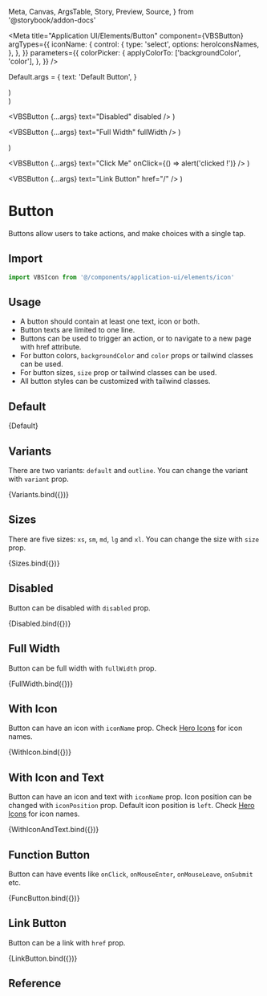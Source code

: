   Meta,
  Canvas,
  ArgsTable,
  Story,
  Preview,
  Source,
} from '@storybook/addon-docs'

<Meta
  title="Application UI/Elements/Button"
  component={VBSButton}
  argTypes={{
    iconName: {
      control: {
        type: 'select',
        options: heroIconsNames,
      },
    },
  }}
  parameters={{
    colorPicker: {
      applyColorTo: ['backgroundColor', 'color'],
    },
  }}
/>

Default.args = {
  text: 'Default Button',
}

  <div className="flex gap-2">
    <VBSButton {...args} text="Primary" variant="primary" />
    <VBSButton {...args} text="Secondary" variant="secondary" />
    <VBSButton {...args} text="Danger" variant="danger" />
    <VBSButton {...args} text="Success" variant="success" />
    <VBSButton {...args} text="Warning" variant="warning" />
    <VBSButton {...args} text="Info" variant="info" />
    <VBSButton {...args} text="Outline" variant="outline" />
    <VBSButton {...args} text="Light" variant="light" />
    <VBSButton {...args} text="Dark" variant="dark" />
  </div>
)

  <div className="flex gap-2 items-end">
    <VBSButton {...args} text="XSmall" size="xs" />
    <VBSButton {...args} text="Small" size="sm" />
    <VBSButton {...args} text="Medium" size="md" />
    <VBSButton {...args} text="Large" size="lg" />
    <VBSButton {...args} text="XLarge" size="xl" />
  </div>
)

  <VBSButton {...args} text="Disabled" disabled />
)

  <VBSButton {...args} text="Full Width" fullWidth />
)


  <div className="flex gap-2">
    <VBSButton {...args} text="With Icon and Text" iconName="cloud" />
    <VBSButton
      {...args}
      text="With Icon and Text"
      iconName="cloud"
      iconPosition="right"
    />
  </div>
)

  <VBSButton {...args} text="Click Me" onClick={() => alert('clicked !')} />
)

  <VBSButton {...args} text="Link Button" href="/" />
)

# Button

Buttons allow users to take actions, and make choices with a single tap.

## Import

```js
import VBSIcon from '@/components/application-ui/elements/icon'
```

## Usage

- A button should contain at least one text, icon or both.
- Button texts are limited to one line.
- Buttons can be used to trigger an action, or to navigate to a new page with href attribute.
- For button colors, `backgroundColor` and `color` props or tailwind classes can be used.
- For button sizes, `size` prop or tailwind classes can be used.
- All button styles can be customized with tailwind classes.

## Default

<Canvas>
  <Story name="Default">{Default}</Story>
</Canvas>

## Variants

There are two variants: `default` and `outline`. You can change the variant with `variant` prop.

<Canvas>
  <Story name="Variants">{Variants.bind({})}</Story>
</Canvas>

## Sizes

There are five sizes: `xs`, `sm`, `md`, `lg` and `xl`. You can change the size with `size` prop.

<Canvas>
  <Story name="Sizes">{Sizes.bind({})}</Story>
</Canvas>

## Disabled

Button can be disabled with `disabled` prop.

<Canvas>
  <Story name="Disabled">{Disabled.bind({})}</Story>
</Canvas>

## Full Width

Button can be full width with `fullWidth` prop.

<Canvas>
  <Story name="Full Width">{FullWidth.bind({})}</Story>
</Canvas>

## With Icon

Button can have an icon with `iconName` prop. Check [Hero Icons](https://heroicons.com/) for icon names.

<Canvas>
  <Story name="With Icon">{WithIcon.bind({})}</Story>
</Canvas>

## With Icon and Text

Button can have an icon and text with `iconName` prop. Icon position can be changed with `iconPosition` prop. Default icon position is `left`. Check [Hero Icons](https://heroicons.com/) for icon names.

<Canvas>
  <Story name="With Icon and Text">{WithIconAndText.bind({})}</Story>
</Canvas>

## Function Button

Button can have events like `onClick`, `onMouseEnter`, `onMouseLeave`, `onSubmit` etc.

<Canvas>
  <Story name="Function Button">{FuncButton.bind({})}</Story>
</Canvas>

## Link Button

Button can be a link with `href` prop.

<Canvas>
  <Story name="Link Button">{LinkButton.bind({})}</Story>
</Canvas>

## Reference

<ArgsTable of={VBSButton} />
